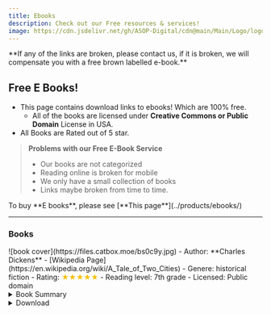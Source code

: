 ```yaml
---
title: Ebooks
description: Check out our Free resources & services! 
image: https://cdn.jsdelivr.net/gh/ASOP-Digital/cdn@main/Main/Logo/logo.png
---
```


<Aside type="caution" title="What to do if Links are broken?!"> **If any of the links are broken, please contact us, if it is broken, we will compensate you with a free brown labelled e-book.**</Aside>

## Free E Books!
- This page contains download links to ebooks! Which are 100% free.
    - All of the books are licensed under **Creative Commons or Public Domain** License in USA.
- All Books are Rated out of 5 star.
> **Problems with our Free E-Book Service**
> - Our books are not categorized
> - Reading online is broken for mobile
> - We only have a small collection of books
> - Links maybe broken from time to time.


<Aside type="tip"> To buy **E books**, please see [**This page**](../products/ebooks/) </Aside>


---

### Books
<CardGrid>
    <Card title='A Tale of Two Cities By Charles Dickens'> 
    ![book cover](https://files.catbox.moe/bs0c9y.jpg)
    - Author: **Charles Dickens**
    - [Wikipedia Page](https://en.wikipedia.org/wiki/A_Tale_of_Two_Cities)
    - Genere: historical fiction
    - Rating: <span style="color:#F6BE00">★★★★★</span>
    - Reading level: 7th grade 
    - Licensed: Public domain 
    <details>
    <summary>Book Summary</summary>
    "A Tale of Two Cities" by Charles Dickens is a historical novel written in the mid-19th century. Set against the backdrop of the French Revolution, the story opens with an exploration of the social and political turmoil of the time, introducing key themes such as resurrection, sacrifice, and the dichotomy between oppression and liberty. The narrative begins with the character Mr. Jarvis Lorry's journey, who is on a mission to retrieve Dr. Alexandre Manette, an imprisoned former physician, who has been "recalled to life" after years of suffering. The opening of the novel vividly depicts the contrasting conditions in England and France, emphasizing the hardships faced by common people. A detailed scene unfolds as Mr. Lorry, traveling on a Dover mail coach, encounters a mysterious messenger who brings him a message related to Dr. Manette. As Mr. Lorry arrives in Paris, we sense ominous undertones of the Revolution as Madame Defarge’s wine shop symbolizes the brewing discontent. The narrative hints at the challenges ahead as characters intertwine in a story of personal and political upheaval, setting the stage for the unfolding drama that explores the quest for justice in the face of tyranny. 
    </details>
    <details>
        <summary>Download</summary>
        ★ [Read Online Here](https://files.catbox.moe/i17qjy.pdf)

        ★ [Download here (.pdf)](https://files.catbox.moe/i17qjy.pdf)
        
        ★ [Download here (.epub)](https://files.catbox.moe/rqvm33.epub)

        ★ [Download here (.txt)](https://files.catbox.moe/4xm2xn.txt)
    </details>
    </Card>

    <Card title="Alice in Wonderland"> 
    <span style="color:red">**Popular!**</span>
    
    ![Book Cover](https://files.catbox.moe/038qdg.jpg)
    - Author: **Carroll Lewis**
    - [Wikipedia Page](https://en.wikipedia.org/wiki/Alice%27s_Adventures_in_Wonderland)
    - Genere: Fantasy Fiction
    - Rating: <span style="color:#F6BE00">★★★★</span>
    - Reading level:  6th Grade
    - Licensed: Public Domain
    <details>
    <summary>Book Summary</summary>
    "Alice's Adventures in Wonderland" by Lewis Carroll is a classic children's novel written in the mid-19th century. The story follows a young girl named Alice who, feeling bored and sleepy while sitting by a riverbank, encounters a White Rabbit and follows it down a rabbit hole, plunging into a fantastical world filled with curious creatures and whimsical adventures. The opening of the book introduces Alice as she daydreams about her surroundings before spotting the White Rabbit, who is both flustered and animated. Curious, Alice pursues the Rabbit and finds herself tumbling down a deep rabbit hole, leading to a curious hall filled with doors, all locked. After experiencing a series of bizarre changes in size from eating and drinking mysterious substances, she begins exploring this new world, initially frustrated by her newfound challenges as she navigates her size and the peculiar inhabitants she meets. The narrative sets the tone for Alice's whimsical and often nonsensical adventures that characterize the entire tale.
    </details>
    <details>
        <summary>Download</summary>
    ★ [Read Online here](https://files.catbox.moe/qqvc07.pdf)

    ★ [Download here (.pdf)](https://files.catbox.moe/qqvc07.pdf)
    
    ★ [Download here (.epub)](https://files.catbox.moe/vvd0pz.epub)
    
    ★ [Download here (.txt)](https://files.catbox.moe/om44sy.txt)
    </details>
    </Card>

    <Card title="The Great Gatsby"> 
    ![Book Cover](https://files.catbox.moe/vweium.jpg)
    - Author: **Fitzgerald, F. Scott (Francis Scott)**
    - [Wikipedia Page](https://en.wikipedia.org/wiki/The_Great_Gatsby)
    - Genere: First love Fiction
    - Rating: <span style="color:#F6BE00">★★★★★</span>
    - Reading level: 7th Grade 
    - Licnesed: Public Domain in USA 
    <details>
    <summary>Book Summary</summary>
        "The Great Gatsby" by F. Scott Fitzgerald is a novel written in the early 20th century. The story is mainly narrated by Nick Carraway, who reflects on the life of his enigmatic neighbor, Jay Gatsby, and the extravagant world of wealth and excess he inhabits. The novel explores themes of the American Dream, love, and social class. At the start of the novel, Nick Carraway reflects on advice from his father about withholding judgment of others, which sets the stage for the unfolding narrative. We learn about Nick's background, his move to West Egg, and his connection to wealthy acquaintances like Tom and Daisy Buchanan. Nick's first glimpse of Gatsby is during a moment of solitude when he sees Gatsby reaching out toward a distant green light, symbolizing his unattainable dreams. This opening portion lays the groundwork for the intricate relationships and social dynamics in the world of 1920s America, hinting at the luxurious yet hollow lives that many characters lead.
    </details>

    <details>
        <summary>Download</summary>
    ★ [Read Online Here](https://files.catbox.moe/1ypev2.pdf)

    ★ [Download here (.pdf)](https://files.catbox.moe/1ypev2.pdf)
    
    ★ [Download here (.epub)](https://files.catbox.moe/wyxc98.epub)

    ★ [Download here (.txt)](https://files.catbox.moe/ttp97p.txt)
    </details>
    </Card>



    <Card title="More to Come" icon='star'>
    ##### We are going to add 2 to 3 books every week, right now we only have 3 free books in our collection
    </Card>


</CardGrid>


